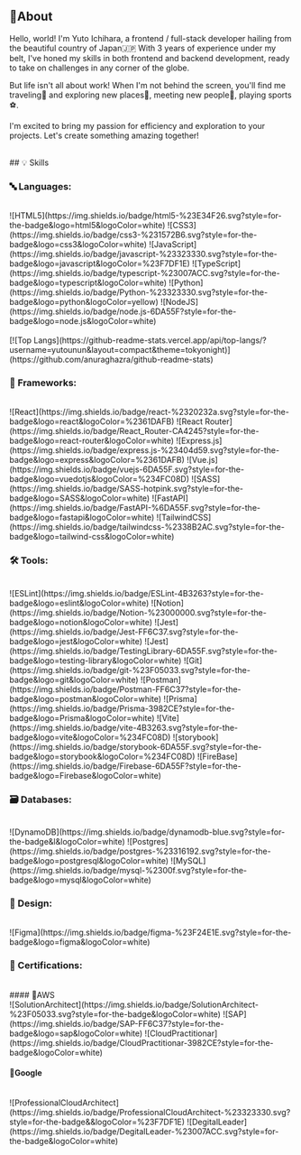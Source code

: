 ## 👋About

Hello, world!
I'm Yuto Ichihara, a frontend / full-stack developer hailing from the beautiful country of Japan🇯🇵
With 3 years of experience under my belt, I've honed my skills in both frontend and backend development, ready to take on challenges in any corner of the globe.

But life isn't all about work! When I'm not behind the screen, you'll find me traveling🚁 and exploring new places🚀, meeting new people🕺, playing sports⚽️.

I'm excited to bring my passion for efficiency and exploration to your projects. Let's create something amazing together!

<br />
## 💡 Skills

### 🔤 Languages:

<br />
![HTML5](https://img.shields.io/badge/html5-%23E34F26.svg?style=for-the-badge&logo=html5&logoColor=white)
![CSS3](https://img.shields.io/badge/css3-%231572B6.svg?style=for-the-badge&logo=css3&logoColor=white)
![JavaScript](https://img.shields.io/badge/javascript-%23323330.svg?style=for-the-badge&logo=javascript&logoColor=%23F7DF1E)
![TypeScript](https://img.shields.io/badge/typescript-%23007ACC.svg?style=for-the-badge&logo=typescript&logoColor=white)
![Python](https://img.shields.io/badge/Python-%23323330.svg?style=for-the-badge&logo=python&logoColor=yellow)
![NodeJS](https://img.shields.io/badge/node.js-6DA55F?style=for-the-badge&logo=node.js&logoColor=white)

<br />
<br />
[![Top
Langs](https://github-readme-stats.vercel.app/api/top-langs/?username=yutounun&layout=compact&theme=tokyonight)](https://github.com/anuraghazra/github-readme-stats)

### 📙 Frameworks:

<br />
![React](https://img.shields.io/badge/react-%2320232a.svg?style=for-the-badge&logo=react&logoColor=%2361DAFB)
![React Router](https://img.shields.io/badge/React_Router-CA4245?style=for-the-badge&logo=react-router&logoColor=white)
![Express.js](https://img.shields.io/badge/express.js-%23404d59.svg?style=for-the-badge&logo=express&logoColor=%2361DAFB)
![Vue.js](https://img.shields.io/badge/vuejs-6DA55F.svg?style=for-the-badge&logo=vuedotjs&logoColor=%234FC08D)
![SASS](https://img.shields.io/badge/SASS-hotpink.svg?style=for-the-badge&logo=SASS&logoColor=white)
![FastAPI](https://img.shields.io/badge/FastAPI-%6DA55F.svg?style=for-the-badge&logo=fastapi&logoColor=white)
![TailwindCSS](https://img.shields.io/badge/tailwindcss-%2338B2AC.svg?style=for-the-badge&logo=tailwind-css&logoColor=white)

### 🛠 Tools:

<br />
![ESLint](https://img.shields.io/badge/ESLint-4B3263?style=for-the-badge&logo=eslint&logoColor=white)
![Notion](https://img.shields.io/badge/Notion-%23000000.svg?style=for-the-badge&logo=notion&logoColor=white)
![Jest](https://img.shields.io/badge/Jest-FF6C37.svg?style=for-the-badge&logo=jest&logoColor=white)
![Jest](https://img.shields.io/badge/TestingLibrary-6DA55F.svg?style=for-the-badge&logo=testing-library&logoColor=white)
![Git](https://img.shields.io/badge/git-%23F05033.svg?style=for-the-badge&logo=git&logoColor=white)
![Postman](https://img.shields.io/badge/Postman-FF6C37?style=for-the-badge&logo=postman&logoColor=white)
![Prisma](https://img.shields.io/badge/Prisma-3982CE?style=for-the-badge&logo=Prisma&logoColor=white)
![Vite](https://img.shields.io/badge/vite-4B3263.svg?style=for-the-badge&logo=vite&logoColor=%234FC08D)
![storybook](https://img.shields.io/badge/storybook-6DA55F.svg?style=for-the-badge&logo=storybook&logoColor=%234FC08D)
![FireBase](https://img.shields.io/badge/Firebase-6DA55F?style=for-the-badge&logo=Firebase&logoColor=white)

### 🗃️ Databases:

<br />
![DynamoDB](https://img.shields.io/badge/dynamodb-blue.svg?style=for-the-badge&l&logoColor=white)
![Postgres](https://img.shields.io/badge/postgres-%23316192.svg?style=for-the-badge&logo=postgresql&logoColor=white)
![MySQL](https://img.shields.io/badge/mysql-%2300f.svg?style=for-the-badge&logo=mysql&logoColor=white)

### 🎨 Design:

<br />
![Figma](https://img.shields.io/badge/figma-%23F24E1E.svg?style=for-the-badge&logo=figma&logoColor=white)

### 💐 Certifications:

<br />
#### 🥑AWS
<br />
![SolutionArchitect](https://img.shields.io/badge/SolutionArchitect-%23F05033.svg?style=for-the-badge&logoColor=white)
![SAP](https://img.shields.io/badge/SAP-FF6C37?style=for-the-badge&logo=sap&logoColor=white)
![CloudPractitionar](https://img.shields.io/badge/CloudPractitionar-3982CE?style=for-the-badge&logoColor=white)

#### 🎃Google

<br />
![ProfessionalCloudArchitect](https://img.shields.io/badge/ProfessionalCloudArchitect-%23323330.svg?style=for-the-badge&&logoColor=%23F7DF1E)
![DegitalLeader](https://img.shields.io/badge/DegitalLeader-%23007ACC.svg?style=for-the-badge&logoColor=white)
